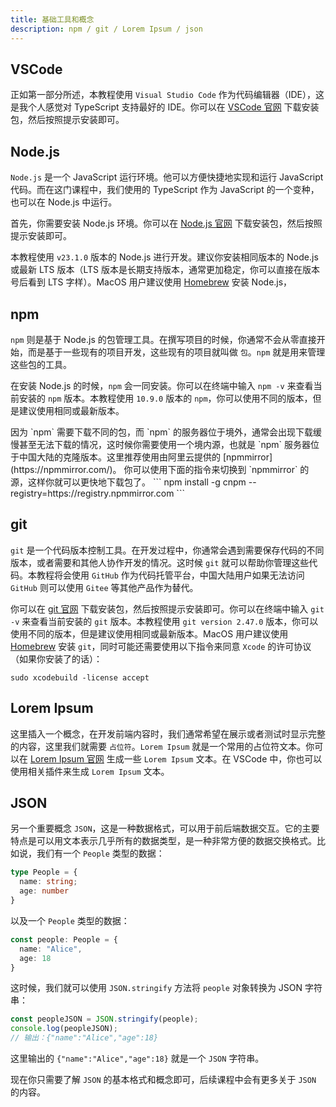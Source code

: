 ```yaml
---
title: 基础工具和概念
description: npm / git / Lorem Ipsum / json
---
```

## VSCode
正如第一部分所述，本教程使用 `Visual Studio Code` 作为代码编辑器（IDE），这是我个人感觉对 TypeScript 支持最好的 IDE。你可以在 [VSCode 官网](https://code.visualstudio.com/) 下载安装包，然后按照提示安装即可。

## Node.js
`Node.js` 是一个 JavaScript 运行环境。他可以方便快捷地实现和运行 JavaScript 代码。而在这门课程中，我们使用的 TypeScript 作为 JavaScript 的一个变种，也可以在 Node.js 中运行。

首先，你需要安装 Node.js 环境。你可以在 [Node.js 官网](https://nodejs.org/zh-cn/download/package-manager) 下载安装包，然后按照提示安装即可。

本教程使用 `v23.1.0` 版本的 Node.js 进行开发。建议你安装相同版本的 Node.js 或最新 LTS 版本（LTS 版本是长期支持版本，通常更加稳定，你可以直接在版本号后看到 LTS 字样）。MacOS 用户建议使用 [Homebrew](https://brew.sh/) 安装 Node.js，

## npm
`npm` 则是基于 Node.js 的包管理工具。在撰写项目的时候，你通常不会从零直接开始，而是基于一些现有的项目开发，这些现有的项目就叫做 `包`。`npm` 就是用来管理这些包的工具。  

在安装 Node.js 的时候，`npm` 会一同安装。你可以在终端中输入 `npm -v` 来查看当前安装的 `npm` 版本。本教程使用 `10.9.0` 版本的 `npm`，你可以使用不同的版本，但是建议使用相同或最新版本。

<Aside type="danger" title="如果你位于中国大陆">
因为 `npm` 需要下载不同的包，而 `npm` 的服务器位于境外，通常会出现下载缓慢甚至无法下载的情况，这时候你需要使用一个境内源，也就是 `npm` 服务器位于中国大陆的克隆版本。这里推荐使用由阿里云提供的 [npmmirror](https://npmmirror.com/)。  
你可以使用下面的指令来切换到 `npmmirror` 的源，这样你就可以更快地下载包了。
```
npm install -g cnpm --registry=https://registry.npmmirror.com
```
</Aside>

## git
`git` 是一个代码版本控制工具。在开发过程中，你通常会遇到需要保存代码的不同版本，或者需要和其他人协作开发的情况。这时候 `git` 就可以帮助你管理这些代码。本教程将会使用 `GitHub` 作为代码托管平台，中国大陆用户如果无法访问 `GitHub` 则可以使用 `Gitee` 等其他产品作为替代。

你可以在 [git 官网](https://git-scm.com/) 下载安装包，然后按照提示安装即可。你可以在终端中输入 `git -v` 来查看当前安装的 `git` 版本。本教程使用 `git version 2.47.0` 版本，你可以使用不同的版本，但是建议使用相同或最新版本。MacOS 用户建议使用 [Homebrew](https://brew.sh/) 安装 `git`，同时可能还需要使用以下指令来同意 `Xcode` 的许可协议（如果你安装了的话）：
```
sudo xcodebuild -license accept
```

## Lorem Ipsum
这里插入一个概念，在开发前端内容时，我们通常希望在展示或者测试时显示完整的内容，这里我们就需要 `占位符`。`Lorem Ipsum` 就是一个常用的占位符文本。你可以在 [Lorem Ipsum 官网](https://www.lipsum.com/) 生成一些 `Lorem Ipsum` 文本。在 VSCode 中，你也可以使用相关插件来生成 `Lorem Ipsum` 文本。

## JSON
另一个重要概念 `JSON`，这是一种数据格式，可以用于前后端数据交互。它的主要特点是可以用文本表示几乎所有的数据类型，是一种非常方便的数据交换格式。比如说，我们有一个 `People` 类型的数据：
```typescript
type People = {
  name: string;
  age: number   
}
```
以及一个 `People` 类型的数据：
```typescript
const people: People = {
  name: "Alice",
  age: 18
}
```
这时候，我们就可以使用 `JSON.stringify` 方法将 `people` 对象转换为 JSON 字符串：
```typescript
const peopleJSON = JSON.stringify(people);
console.log(peopleJSON);
// 输出：{"name":"Alice","age":18}
```
这里输出的 `{"name":"Alice","age":18}` 就是一个 `JSON` 字符串。  

现在你只需要了解 `JSON` 的基本格式和概念即可，后续课程中会有更多关于 `JSON` 的内容。